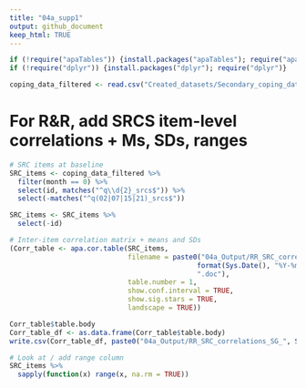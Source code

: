 ```yaml
---
title: "04a_supp1"
output: github_document
keep_html: TRUE
---
```


```r
if (!require("apaTables")) {install.packages("apaTables"); require("apaTables")} 
if (!require("dplyr")) {install.packages("dplyr"); require("dplyr")}
```

```r
coping_data_filtered <- read.csv("Created_datasets/Secondary_coping_data_2024_07_12.csv") 
```

# For R&R, add SRCS item-level correlations + Ms, SDs, ranges
```r
# SRC items at baseline
SRC_items <- coping_data_filtered %>%
  filter(month == 0) %>%  
  select(id, matches("^q\\d{2}_srcs$")) %>%  
  select(-matches("^q(02|07|15|21)_srcs$"))  

SRC_items <- SRC_items %>%
  select(-id)

# Inter-item correlation matrix + means and SDs
(Corr_table <- apa.cor.table(SRC_items, 
                             filename = paste0("04a_Output/RR_SRC_correlations_SG_", 
                                              format(Sys.Date(), "%Y-%m-%d"),
                                              ".doc"),
                             table.number = 1, 
                             show.conf.interval = TRUE, 
                             show.sig.stars = TRUE, 
                             landscape = TRUE))

Corr_table$table.body
Corr_table_df <- as.data.frame(Corr_table$table.body)
write.csv(Corr_table_df, paste0("04a_Output/RR_SRC_correlations_SG_", Sys.Date(), ".csv")) 

# Look at / add range column
SRC_items %>%
  sapply(function(x) range(x, na.rm = TRUE))
```
